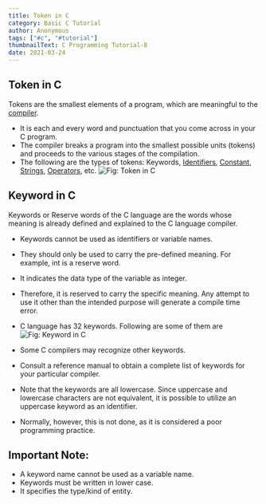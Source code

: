 ```yaml
---
title: Token in C
category: Basic C Tutorial
author: Anonymous
tags: ["#c", "#tutorial"]
thumbnailText: C Programming Tutorial-8
date: 2021-03-24
---
```


## Token in C
Tokens are the smallest elements of a program, which are meaningful to the [compiler](https://whatis.techtarget.com/definition/compiler#:~:text=A%20compiler%20is%20a%20special,a%20time%20using%20an%20editor.).
- It is each and every word and punctuation that you come across in your C program.
- The compiler breaks a program into the smallest possible units (tokens) and proceeds to the various stages of the compilation.
- The following are the types of tokens: Keywords, [Identifiers](https://funycode.com/identifier-set-in-c/), [Constant](https://funycode.com/constant-in-c/), [Strings](https://funycode.com/string-in-c/), [Operators](https://funycode.com/operator-in-c/), etc.
![ Fig: Token in C](../../assets/cPic/tkn-1.png)

## Keyword in C

Keywords or Reserve words of the C language are the words whose meaning is already defined and explained to the C language compiler.
-  Keywords cannot be used as identifiers or variable names.
- They should only be used to carry the pre-defined meaning. For example, int is a reserve word.
- It indicates the data type of the variable as integer.
- Therefore, it is reserved to carry the specific meaning. Any attempt to use it other than the intended purpose will generate a compile time error.
- C language has 32 keywords. Following are some of them are
![ Fig: Keyword in C](../../assets/cPic/tkn-2.png)

- Some C compilers may recognize other keywords.
- Consult a reference manual to obtain a complete list of keywords for your particular compiler.
- Note that the keywords are all lowercase. Since uppercase and lowercase characters are not equivalent, it is possible to utilize an uppercase keyword as an identifier.
- Normally, however, this is not done, as it is considered a poor programming practice.
## Important Note:

- A keyword name cannot be used as a variable name.
- Keywords must be written in lower case.
- It specifies the type/kind of entity.
